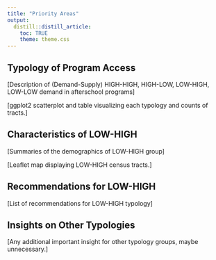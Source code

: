 ```yaml
---
title: "Priority Areas"
output:
  distill::distill_article:
    toc: TRUE
    theme: theme.css
---
```


## Typology of Program Access

[Description of (Demand-Supply) HIGH-HIGH, HIGH-LOW, LOW-HIGH, LOW-LOW demand in afterschool programs]

[ggplot2 scatterplot and table visualizing each typology and counts of tracts.]

## Characteristics of LOW-HIGH

[Summaries of the demographics of LOW-HIGH group]

[Leaflet map displaying LOW-HIGH census tracts.]

## Recommendations for LOW-HIGH

[List of recommendations for LOW-HIGH typology]

## Insights on Other Typologies

[Any additional important insight for other typology groups, maybe unnecessary.]